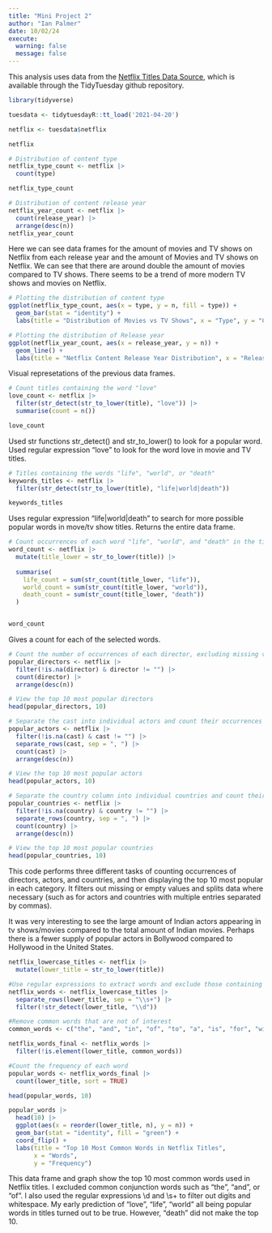```yaml
---
title: "Mini Project 2"
author: "Ian Palmer"
date: 10/02/24
execute: 
  warning: false
  message: false
---
```


This analysis uses data from the [Netflix Titles Data Source](https://github.com/rfordatascience/tidytuesday/blob/master/data/2021/2021-04-20/readme.md), which is available through the TidyTuesday github repository.

```r

library(tidyverse)

tuesdata <- tidytuesdayR::tt_load('2021-04-20')

netflix <- tuesdata$netflix

```

```r
netflix
```


```r
# Distribution of content type
netflix_type_count <- netflix |>
  count(type)

netflix_type_count

# Distribution of content release year
netflix_year_count <- netflix |>
  count(release_year) |>
  arrange(desc(n))
netflix_year_count
```

Here we can see data frames for the amount of movies and TV shows on Netflix from each release year and the amount of Movies and TV shows on Netflix. We can see that there are around double the amount of movies compared to TV shows. There seems to be a trend of more modern TV shows and movies on Netflix.

```r
# Plotting the distribution of content type
ggplot(netflix_type_count, aes(x = type, y = n, fill = type)) +
  geom_bar(stat = "identity") +
  labs(title = "Distribution of Movies vs TV Shows", x = "Type", y = "Count")

# Plotting the distribution of Release year
ggplot(netflix_year_count, aes(x = release_year, y = n)) +
  geom_line() +
  labs(title = "Netflix Content Release Year Distribution", x = "Release Year", y = "Count")
```

Visual represetations of the previous data frames. 

```r
# Count titles containing the word "love"
love_count <- netflix |>
  filter(str_detect(str_to_lower(title), "love")) |>
  summarise(count = n())

love_count
```
Used str functions str_detect() and str_to_lower() to look for a popular word. Used regular expression "love" to look for the word love in movie and TV titles.


```r
# Titles containing the words "life", "world", or "death"
keywords_titles <- netflix |>
  filter(str_detect(str_to_lower(title), "life|world|death"))

keywords_titles


```

Uses regular expression "life|world|death" to search for more possible popular words in move/tv show titles. Returns the entire data frame.

```r
# Count occurrences of each word "life", "world", and "death" in the titles
word_count <- netflix |>
  mutate(title_lower = str_to_lower(title)) |>
  
  summarise(
    life_count = sum(str_count(title_lower, "life")),
    world_count = sum(str_count(title_lower, "world")),
    death_count = sum(str_count(title_lower, "death"))
  )


word_count


```

Gives a count for each of the selected words.

```r


# Count the number of occurrences of each director, excluding missing values
popular_directors <- netflix |>
  filter(!is.na(director) & director != "") |>
  count(director) |>
  arrange(desc(n))

# View the top 10 most popular directors
head(popular_directors, 10)

# Separate the cast into individual actors and count their occurrences
popular_actors <- netflix |>
  filter(!is.na(cast) & cast != "") |>
  separate_rows(cast, sep = ", ") |>
  count(cast) |>
  arrange(desc(n))

# View the top 10 most popular actors
head(popular_actors, 10)

# Separate the country column into individual countries and count their occurrences
popular_countries <- netflix |>
  filter(!is.na(country) & country != "") |>
  separate_rows(country, sep = ", ") |>
  count(country) |>
  arrange(desc(n))

# View the top 10 most popular countries
head(popular_countries, 10)
```

This code performs three different tasks of counting occurrences of directors, actors, and countries, and then displaying the top 10 most popular in each category. It filters out missing or empty values and splits data where necessary (such as for actors and countries with multiple entries separated by commas).

It was very interesting to see the large amount of Indian actors appearing in tv shows/movies compared to the total amount of Indian movies. Perhaps there is a fewer supply of popular actors in Bollywood compared to Hollywood in the United States. 


```r


netflix_lowercase_titles <- netflix |>
  mutate(lower_title = str_to_lower(title))

#Use regular expressions to extract words and exclude those containing digits
netflix_words <- netflix_lowercase_titles |>
  separate_rows(lower_title, sep = "\\s+") |>
  filter(!str_detect(lower_title, "\\d"))

#Remove common words that are not of interest
common_words <- c("the", "and", "in", "of", "to", "a", "is", "for", "with", "on", "at", "by", "an", "from", "i", "&")

netflix_words_final <- netflix_words |>
  filter(!is.element(lower_title, common_words))

#Count the frequency of each word
popular_words <- netflix_words_final |>
  count(lower_title, sort = TRUE)

head(popular_words, 10)

```

```r
popular_words |>
  head(10) |>
  ggplot(aes(x = reorder(lower_title, n), y = n)) +
  geom_bar(stat = "identity", fill = "green") +
  coord_flip() +
  labs(title = "Top 10 Most Common Words in Netflix Titles",
       x = "Words",
       y = "Frequency")
```
This data frame and graph show the top 10 most common words used in Netflix titles. I  excluded common conjunction words such as "the", "and", or "of". I also used the regular expressions \\d and \\s+ to filter out digits and whitespace. My early prediction of "love", "life", "world" all being popular words in titles turned out to be true. However, "death" did not make the top 10.